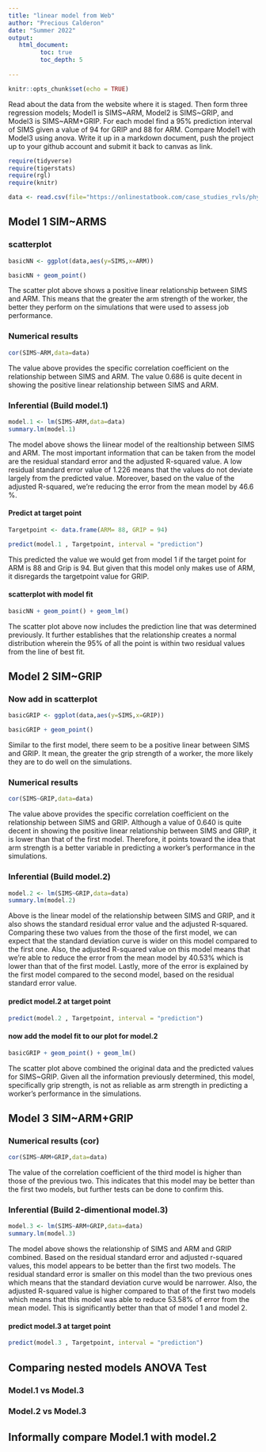```yaml
---
title: "linear model from Web"
author: "Precious Calderon"
date: "Summer 2022"
output:
   html_document:
         toc: true
         toc_depth: 5
        
---
```


```r
knitr::opts_chunk$set(echo = TRUE)
```

Read about the data from the website where it is staged.  Then form three regression models; Model1 is SIMS~ARM, Model2 is SIMS~GRIP, and Model3 is SIMS~ARM+GRIP. For each model find a 95% prediction interval of SIMS given a value of 94  for GRIP and 88 for ARM. Compare Model1 with Model3 using anova. Write it up in a markdown document, push the project up to your github account and submit it back to canvas as link. 

 


```r
require(tidyverse)
require(tigerstats)
require(rgl)
require(knitr)

```

```r
data <- read.csv(file="https://onlinestatbook.com/case_studies_rvls/physical_strength/data.txt",sep="",header=TRUE)  

```

## Model 1 SIM~ARMS

### scatterplot

```r
basicNN <- ggplot(data,aes(y=SIMS,x=ARM))
```

```r
basicNN + geom_point()
```

The scatter plot above shows a positive linear relationship between SIMS and ARM. This means that the greater the arm strength of the worker, the better they perform on the simulations that were used to assess job performance.  

### Numerical results

```r
cor(SIMS~ARM,data=data)
```

The value above provides the specific correlation coefficient on the relationship between SIMS and ARM. The value 0.686 is quite decent in showing the positive linear relationship between SIMS and ARM. 

### Inferential  (Build model.1)

```r
model.1 <- lm(SIMS~ARM,data=data)
summary.lm(model.1)
```

The model above shows the liinear model of the realtionship between SIMS and ARM. The most important information that can be taken from the model are the residual standard error and the adjusted R-squared value. A low residual standard error value of 1.226 means that the values do not deviate largely from the predicted value. Moreover, based on the value of the adjusted R-squared, we're reducing the error from the mean model by 46.6 %. 

#### Predict at target point

```r
Targetpoint <- data.frame(ARM= 88, GRIP = 94)
```


```r
predict(model.1 , Targetpoint, interval = "prediction")
```

This predicted the value we would get from model 1 if the target point for ARM is 88 and Grip is 94. But given that this model only makes use of ARM, it disregards the targetpoint value for GRIP. 

#### scatterplot with model fit

```r
basicNN + geom_point() + geom_lm()
```

The scatter plot above now includes the prediction line that was determined previously. It further establishes that the relationship creates a normal distribution wherein the 95% of all the point is within two residual values from the line of best fit.      



## Model 2 SIM~GRIP

### Now add in scatterplot

```r
basicGRIP <- ggplot(data,aes(y=SIMS,x=GRIP))
```

```r
basicGRIP + geom_point()
```

Similar to the first model, there seem to be a positive linear between SIMS and GRIP. It mean, the greater the grip strength of a worker, the more likely they are to do well on the simulations. 

### Numerical results 

```r
cor(SIMS~GRIP,data=data)
```
The value above provides the specific correlation coefficient on the relationship between SIMS and GRIP. Although a value of 0.640 is quite decent in showing the positive linear relationship between SIMS and GRIP, it is lower than that of the first model. Therefore, it points toward the idea that arm strength is a better variable in predicting a worker's performance in the simulations. 

### Inferential  (Build model.2)

```r
model.2 <- lm(SIMS~GRIP,data=data)
summary.lm(model.2)
```

Above is the linear model of the relationship between SIMS and GRIP, and it also shows the standard residual error value and the adjusted R-squared. Comparing these two values from the those of the first model, we can expect that the standard deviation curve is wider on this model compared to the first one. Also, the adjusted R-squared value on this model means that we're able to reduce the error from the mean model by 40.53% which is lower than that of the first model. Lastly, more of the error is explained by the first model compared to the second model, based on the residual standard error value.  

#### predict model.2 at target point

```r
predict(model.2 , Targetpoint, interval = "prediction")
```



#### now add the model fit to our plot for model.2

```r
basicGRIP + geom_point() + geom_lm()  
```

The scatter plot above combined the original data and the predicted values for SIMS~GRIP. Given all the information previously determined, this model, specifically grip strength, is not as reliable as arm strength in predicting a worker's performance in the simulations. 

## Model 3 SIM~ARM+GRIP


### Numerical results (cor)

```r
cor(SIMS~ARM+GRIP,data=data)
```
The value of the correlation coefficient of the third model is higher than those of the previous two. This indicates that this model may be better than the first two models, but further tests can be done to confirm this. 
  
### Inferential  (Build 2-dimentional model.3)

```r
model.3 <- lm(SIMS~ARM+GRIP,data=data)
summary.lm(model.3)
```

The model above shows the relationship of SIMS and ARM and GRIP combined. Based on the residual standard error and adjusted r-squared values, this model appears to be better than the first two models. The residual standard error is smaller on this model than the two previous ones which means that the standard deviation curve would be narrower. Also, the adjusted R-squared value is higher compared to that of the first two models which means that this model was able to reduce 53.58% of error from the mean model. This is significantly better than that of model 1 and model 2. 

#### predict model.3 at target point

```r
predict(model.3 , Targetpoint, interval = "prediction")
```


## Comparing nested models ANOVA Test

### Model.1 vs Model.3



### Model.2 vs Model.3

## Informally compare Model.1 with model.2

